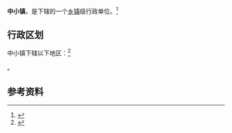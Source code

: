 {{中国乡级行政区|21/03/81/113/000}}

'''中小镇'''，是{{PRC admin/fullname|21/03/81/113/000|3}}下辖的一个[[乡镇|乡镇]]级行政单位。<ref>{{PRC admin/ref sgc|{{PRC admin/parent|21/03/81/113/000}}}}</ref>

== 行政区划 ==

中小镇下辖以下地区：<ref>{{PRC admin/ref sgc|21/03/81/113/000}}</ref>

{{PRC admin/children|21/03/81/113/000}}。

== 参考资料 ==

{{reflist}}

{{行政区划小作品}}
{{PRC admin/navcat|21/03/81/113/000}}